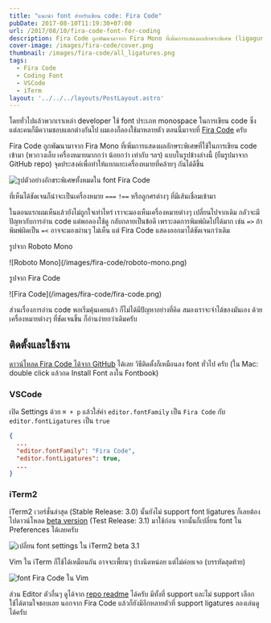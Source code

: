 ```yaml
---
title: "แนะนำ font สำหรับเขียน code: Fira Code"
pubDate: 2017-08-10T11:19:30+07:00
url: /2017/08/10/fira-code-font-for-coding
description: Fira Code ถูกพัฒนามาจาก Fira Mono ที่เพิ่มการแสดงผลอักษระพิเศษ (ligagures) ที่ใช้ในการเขียน code บ่อยๆ เพิ่มเข้ามา (พวกวงเล็บ เครื่องหมายมากกว่า น้อยกว่า เท่ากับ ฯลฯ) ทำให้แยกแยะเครื่องหมายที่คล้ายๆ กันได้ดีขึ้น
cover-image: /images/fira-code/cover.png
thumbnail: /images/fira-code/all_ligatures.png
tags:
  - Fira Code
  - Coding Font
  - VSCode
  - iTerm
layout: '../../../layouts/PostLayout.astro'
---
```


โดยทั่วไปแล้วพวกเราเหล่า developer ใช้ font ประเภท monospace ในการเขียน code ซึ่งแต่ละคนก็มีความชอบแตกต่างกันไป ผมเองก็ลองใช้มาหลายตัว ตอนนี้มาจบที่ [Fira Code](https://github.com/tonsky/FiraCode) ครับ

Fira Code ถูกพัฒนามาจาก Fira Mono ที่เพิ่มการแสดงผลอักษระพิเศษที่ใช้ในการเขียน code เข้ามา (พวกวงเล็บ เครื่องหมายมากกว่า น้อยกว่า เท่ากับ ฯลฯ) แบบในรูปข้างล่างนี้ (ยืมรูปมาจาก GitHub repo) จุดประสงค์เพื่อทำให้แยกแยะเครื่องหมายที่คล้ายๆ กันได้ดีขึ้น

![รูปตัวอย่างอักขระพิเศษทั้งหมดใน font Fira Code](/images/fira-code/all_ligatures.png)

ที่เห็นได้ชัดเจนก็น่าจะเป็นเครื่องหมาย `===` `!==` หรือลูกศรต่างๆ ที่มีเส้นเชื่อมเข้ามา

ในตอนแรกผมเห็นแล้วยังไม่ถูกใจเท่าไหร่ เราจะมองเห็นเครื่องหมายต่างๆ เปลี่ยนไปจากเดิม กลัวจะมีปัญหากับการอ่าน code แต่พอลองใช้ดู กลับกลายเป็นข้อดี เพราะลดการพิมพ์ผิดไปได้มาก เช่น `=>` ถ้าพิมพ์ผิดเป็น `=<` อาจจะมองผ่านๆ ไม่เห็น แต่ Fira Code แสดงออกมาได้ชัดเจนกว่าเดิม

รูปจาก Roboto Mono
<div class="text-center">
![Roboto Mono](/images/fira-code/roboto-mono.png)
</div>

รูปจาก Fira Code
<div class="text-center">
![Fira Code](/images/fira-code/fira-code.png)
</div>

ส่วนเรื่องการอ่าน code พอเริ่มคุ้นเคยแล้ว ก็ไม่ได้มีปัญหาอย่างที่คิด สมองเราจะจำได้ของมันเอง ด้วยเครื่องหมายต่างๆ ที่ชัดเจนขึ้น ก็อ่านง่ายกว่าเดิมครับ

## ติดตั้งและใช้งาน
[ดาวน์โหลด Fira Code ได้จาก GitHub](https://github.com/tonsky/FiraCode#solution) ได้เลย วิธีติดตั้งก็เหมือนลง font ทั่วไป ครับ (ใน Mac: double click แล้วกด Install Font ลงใน Fontbook)

### VSCode

เปิด Settings ด้วย `⌘ + p` แล้วใส่ค่า `editor.fontFamily` เป็น `Fira Code` กับ `editor.fontLigatures` เป็น `true`

```json
{
  ...
  "editor.fontFamily": "Fira Code",
  "editor.fontLigatures": true,
  ...
}
```

### iTerm2

iTerm2 เวอร์ชั่นล่าสุด (Stable Release: 3.0) นั้นยังไม่ support font ligatures ก็เลยต้องไปดาวน์โหลด [beta version](https://www.iterm2.com/downloads.html) (Test Release: 3.1) มาใช้ก่อน จากนั้นก็เปลี่ยน font ใน Preferences ได้เลยครับ

<div class="text-center">
  <img src="/images/fira-code/iterm-preferences.png" alt="เปลี่ยน font settings ใน iTerm2 beta 3.1" />
</div>

Vim ใน iTerm ก็ใช้ได้เหมือนกัน อาจจะเพี้ยนๆ บ้างนิดหน่อย แต่ไม่ค่อยเจอ (บรรทัดสุดท้าย)

<div class="text-center">
  <img src="/images/fira-code/fira-code-in-vim.png" alt="font Fira Code ใน Vim" />
</div>

ส่วน Editor ตัวอื่นๆ ดูได้จาก [repo readme](https://github.com/tonsky/FiraCode#editor-support) ได้ครับ มีทั้งที่ support และไม่ support เลือกใช้ได้ตามใจชอบเลย นอกจาก Fira Code แล้วก็ยังมีอีกหลายตัวที่ support ligatures ลองเล่นดูได้ครับ
